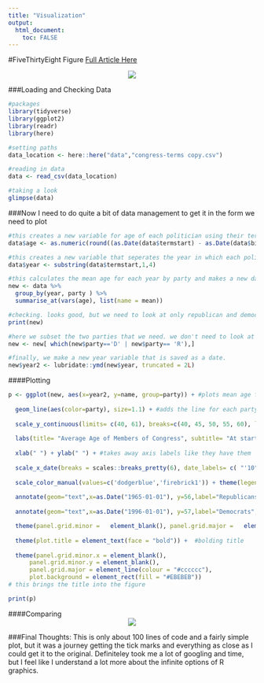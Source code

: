 ```yaml
---
title: "Visualization"
output: 
  html_document:
    toc: FALSE
---
```


#FiveThirtyEight Figure
[Full Article Here](https://fivethirtyeight.com/features/both-republicans-and-democrats-have-an-age-problem/)

<center> ![](/Users/nicholasmallis/Desktop/MADA_Fall_2021/NicholasMallis-MADA-portfolio/538.jpg) </center>

###Loading and Checking Data
```r


#packages
library(tidyverse)
library(ggplot2)
library(readr)
library(here)

#setting paths
data_location <- here::here("data","congress-terms copy.csv")

#reading in data
data <- read_csv(data_location)

#taking a look
glimpse(data)

```


###Now I need to do quite a bit of data management to get it in the form we need to plot
```r

#this creates a new variable for age of each politician using their term start and birthday
data$age <- as.numeric(round((as.Date(data$termstart) - as.Date(data$birthday))/365))

#this creates a new variable that seperates the year in which each politicial started their term
data$year <- substring(data$termstart,1,4) 

#this calculates the mean age for each year by party and makes a new dataset that we'll use to plot
new <- data %>%
  group_by(year, party ) %>%
  summarise_at(vars(age), list(name = mean))

#checking. looks good, but we need to look at only republican and democrat
print(new)

#here we subset the two parties that we need. we don't need to look at independent
new <- new[ which(new$party=='D' | new$party== 'R'),]

#finally, we make a new year variable that is saved as a date.
new$year2 <- lubridate::ymd(new$year, truncated = 2L)


```


####Plotting
```r
p <- ggplot(new, aes(x=year2, y=name, group=party)) + #plots mean age for each year by party
  
  geom_line(aes(color=party), size=1.1) + #adds the line for each party and colors by party
  
  scale_y_continuous(limits= c(40, 61), breaks=c(40, 45, 50, 55, 60), labels=c("40", "45", "50", "55", "60 yrs")) + #scales the y axis and labels the ticks like they have them in the figure
  
  labs(title= "Average Age of Members of Congress", subtitle= "At start of term, 1947-2013") + #main and subtitle
  
  xlab(" ") + ylab(" ") + #takes away axis labels like they have them
  
  scale_x_date(breaks = scales::breaks_pretty(6), date_labels= c( "'10", "1950", "'60",  "'70", "'80", "'90", "2000")) + #date scale and tick labels like they have them
  
  scale_color_manual(values=c('dodgerblue','firebrick1')) + theme(legend.position = "none") + #setting colors 
  
  annotate(geom="text",x=as.Date("1965-01-01"), y=56,label="Republicans",fontface="bold", color="firebrick1") + #adding text
  
  annotate(geom="text",x=as.Date("1996-01-01"), y=57,label="Democrats",fontface="bold", color="dodgerblue") + #adding text

  theme(panel.grid.minor =   element_blank(), panel.grid.major =   element_line(colour = "gray",size=0.5)) + #adjusting grid
  
  theme(plot.title = element_text(face = "bold")) +  #bolding title 
  
  theme(panel.grid.minor.x = element_blank(),
      panel.grid.minor.y = element_blank(),
      panel.grid.major = element_line(colour = "#cccccc"),
      plot.background = element_rect(fill = "#EBEBEB"))
# this brings the title into the figure

print(p)


```

####Comparing
<center> ![](/Users/nicholasmallis/Desktop/MADA_Fall_2021/NicholasMallis-MADA-portfolio/538.jpg) </center>



###Final Thoughts: This is only about 100 lines of code and a fairly simple plot, but it was a journey getting the tick marks and everything as close as I could get it to the original. Definiteley took me a lot of googling and time, but I feel like I understand a lot more about the infinite options of R graphics.


